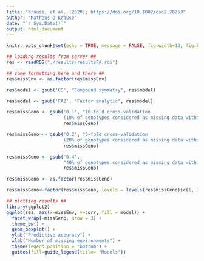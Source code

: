 ```yaml
---
title: "Krause, et al. (2020); https://doi.org/10.1002/csc2.20253"
author: "Matheus D Krause"
date: "`r Sys.Date()`"
output: html_document
---
```


```r
knitr::opts_chunk$set(echo = TRUE, message = FALSE, fig.width=13, fig.height=13)
```

```r
## loading results from server ##
res <- readRDS("./results/resultsFA.rds")

## some formatting here and there ##
res$missEnv <- as.factor(res$missEnv) 

res$model <- gsub('CS', "Compound symmetry", res$model) 

res$model <- gsub('FA2', "Factor analytic", res$model) 

res$missGeno <- gsub('0.1', "10−fold cross-validation 
                     (10% of genotypes considered as missing data within a given environment)", 
                     res$missGeno) 

res$missGeno <- gsub('0.2', "5−fold cross-validation 
                     (20% of genotypes considered as missing data within a given environment)", 
                     res$missGeno) 

res$missGeno <- gsub('0.4', 
                     "40% of genotypes considered as missing data within a given environment",
                     res$missGeno) 

res$missGeno <- as.factor(res$missGeno) 

res$missGeno<-factor(res$missGeno, levels = levels(res$missGeno)[c(1, 3, 2)])

## plotting results ##
library(ggplot2)
ggplot(res, aes(x=missEnv, y=corr, fill = model)) + 
  facet_wrap(~missGeno, nrow = 3) + 
  theme_bw() + 
  geom_boxplot() + 
  ylab("Predictive accuracy") + 
  xlab("Number of missing environments") +
  theme(legend.position = "bottom") + 
  guides(fill=guide_legend(title= "Models"))
```

